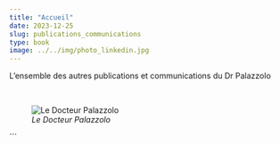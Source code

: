 ```yaml
---
title: "Accueil"
date: 2023-12-25
slug: publications_communications
type: book
image: ../../img/photo_linkedin.jpg
---
```


L'ensemble des autres publications et communications du Dr Palazzolo

<br>

![_Le Docteur Palazzolo_](../../img/photo_linkedin.jpg)

```
